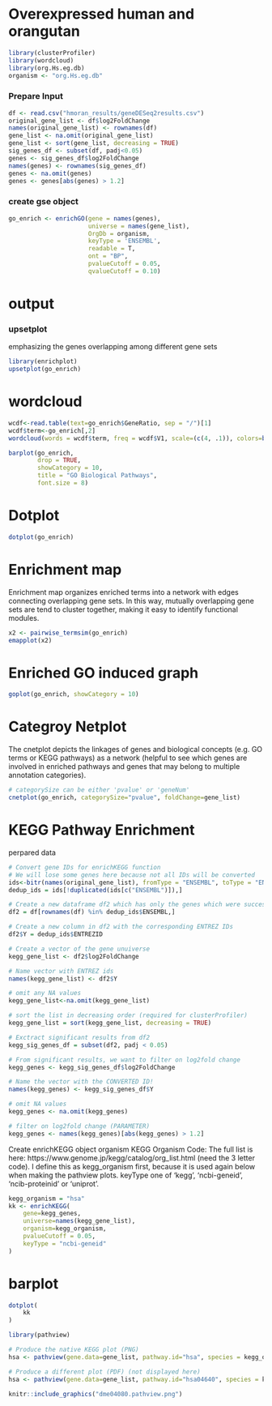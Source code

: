 # Overexpressed human and orangutan


```r
library(clusterProfiler)
library(wordcloud)
library(org.Hs.eg.db)
organism <- "org.Hs.eg.db"
```

### Prepare Input

```r
df <- read.csv("hmoran_results/geneDESeq2results.csv")
original_gene_list <- df$log2FoldChange
names(original_gene_list) <- rownames(df)
gene_list <- na.omit(original_gene_list)
gene_list <- sort(gene_list, decreasing = TRUE)
sig_genes_df <- subset(df, padj<0.05)
genes <- sig_genes_df$log2FoldChange
names(genes) <- rownames(sig_genes_df)
genes <- na.omit(genes)
genes <- genes[abs(genes) > 1.2]

```

### create gse object

```r
go_enrich <- enrichGO(gene = names(genes),
                      universe = names(gene_list),
                      OrgDb = organism, 
                      keyType = 'ENSEMBL',
                      readable = T,
                      ont = "BP",
                      pvalueCutoff = 0.05, 
                      qvalueCutoff = 0.10)
```

# output
### upsetplot
emphasizing the genes overlapping among different gene sets

```r
library(enrichplot)
upsetplot(go_enrich)
```
# wordcloud
```r
wcdf<-read.table(text=go_enrich$GeneRatio, sep = "/")[1]
wcdf$term<-go_enrich[,2]
wordcloud(words = wcdf$term, freq = wcdf$V1, scale=(c(4, .1)), colors=brewer.pal(8, "Dark2"), max.words = 25)
```




```r
barplot(go_enrich, 
        drop = TRUE, 
        showCategory = 10, 
        title = "GO Biological Pathways",
        font.size = 8)
```
# Dotplot
```r
dotplot(go_enrich)
```
# Enrichment map
Enrichment map organizes enriched terms into a network with edges connecting overlapping gene sets. In this way, mutually overlapping gene sets are tend to cluster together, making it easy to identify functional modules.

```r
x2 <- pairwise_termsim(go_enrich) 
emapplot(x2)
```
# Enriched GO induced graph
```r
goplot(go_enrich, showCategory = 10)
```
# Categroy Netplot
The cnetplot depicts the linkages of genes and biological concepts (e.g. GO terms or KEGG pathways) as a network (helpful to see which genes are involved in enriched pathways and genes that may belong to multiple annotation categories).

```r
# categorySize can be either 'pvalue' or 'geneNum'
cnetplot(go_enrich, categorySize="pvalue", foldChange=gene_list)
```

# KEGG Pathway Enrichment
perpared data
```r
# Convert gene IDs for enrichKEGG function
# We will lose some genes here because not all IDs will be converted
ids<-bitr(names(original_gene_list), fromType = "ENSEMBL", toType = "ENTREZID", OrgDb="org.Hs.eg.db") # remove duplicate IDS (here I use "ENSEMBL", but it should be whatever was selected as keyType)
dedup_ids = ids[!duplicated(ids[c("ENSEMBL")]),]

# Create a new dataframe df2 which has only the genes which were successfully mapped using the bitr function above
df2 = df[rownames(df) %in% dedup_ids$ENSEMBL,]

# Create a new column in df2 with the corresponding ENTREZ IDs
df2$Y = dedup_ids$ENTREZID

# Create a vector of the gene unuiverse
kegg_gene_list <- df2$log2FoldChange

# Name vector with ENTREZ ids
names(kegg_gene_list) <- df2$Y

# omit any NA values 
kegg_gene_list<-na.omit(kegg_gene_list)

# sort the list in decreasing order (required for clusterProfiler)
kegg_gene_list = sort(kegg_gene_list, decreasing = TRUE)

# Exctract significant results from df2
kegg_sig_genes_df = subset(df2, padj < 0.05)

# From significant results, we want to filter on log2fold change
kegg_genes <- kegg_sig_genes_df$log2FoldChange

# Name the vector with the CONVERTED ID!
names(kegg_genes) <- kegg_sig_genes_df$Y

# omit NA values
kegg_genes <- na.omit(kegg_genes)

# filter on log2fold change (PARAMETER)
kegg_genes <- names(kegg_genes)[abs(kegg_genes) > 1.2]
```
Create enrichKEGG object
organism KEGG Organism Code: The full list is here: https://www.genome.jp/kegg/catalog/org_list.html (need the 3 letter code). I define this as kegg_organism first, because it is used again below when making the pathview plots.
keyType one of ‘kegg’, ‘ncbi-geneid’, ‘ncib-proteinid’ or ‘uniprot’.

```r
kegg_organism = "hsa"
kk <- enrichKEGG(
    gene=kegg_genes, 
    universe=names(kegg_gene_list),
    organism=kegg_organism, 
    pvalueCutoff = 0.05, 
    keyType = "ncbi-geneid"
)
```

# barplot
```r
dotplot(
    kk
)
```

```r
library(pathview)

# Produce the native KEGG plot (PNG)
hsa <- pathview(gene.data=gene_list, pathway.id="hsa", species = kegg_organism, gene.idtype=gene.idtype.list[3])

# Produce a different plot (PDF) (not displayed here)
hsa <- pathview(gene.data=gene_list, pathway.id="hsa04640", species = kegg_organism, gene.idtype=gene.idtype.list[3], kegg.native = T)

knitr::include_graphics("dme04080.pathview.png")
```


